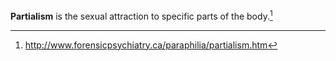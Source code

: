 '''Partialism''' is the sexual attraction to specific parts of the body.<ref>http://www.forensicpsychiatry.ca/paraphilia/partialism.htm</ref>



<references/>
{{paraphilia}}


{{sex-stub}}
{{psychology-stub}}